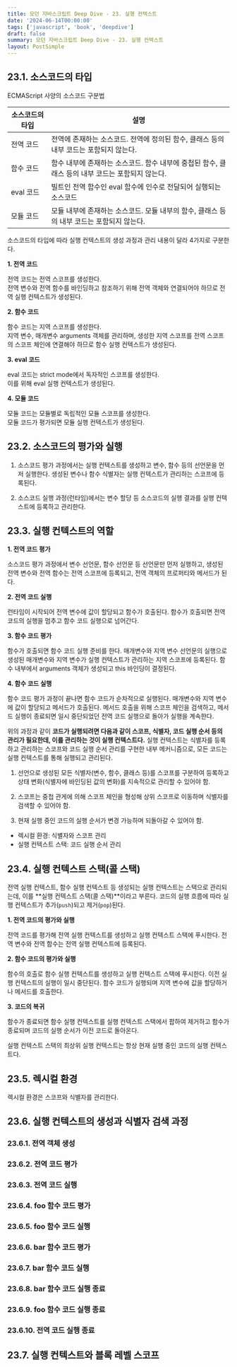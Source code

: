 ```yaml
---
title: 모던 자바스크립트 Deep Dive - 23. 실행 컨텍스트
date: '2024-06-14T00:00:00'
tags: ['javascript', 'book', 'deepdive']
draft: false
summary: 모던 자바스크립트 Deep Dive - 23. 실행 컨텍스트
layout: PostSimple
---
```


## 23.1. 소스코드의 타입

ECMAScript 사양의 소스코드 구분법

| 소스코드의 타입 | 설명                                                                                             |
| --------------- | ------------------------------------------------------------------------------------------------ |
| 전역 코드       | 전역에 존재하는 소스코드. 전역에 정의된 함수, 클래스 등의 내부 코드는 포함되지 않는다.           |
| 함수 코드       | 함수 내부에 존재하는 소스코드. 함수 내부에 중첩된 함수, 클래스 등의 내부 코드는 포함되지 않는다. |
| eval 코드       | 빌트인 전역 함수인 eval 함수에 인수로 전달되어 실행되는 소스코드                                 |
| 모듈 코드       | 모듈 내부에 존재하는 소스코드. 모듈 내부의 함수, 클래스 등의 내부 코드는 포함되지 않는다.        |

소스코드의 타입에 따라 실행 컨텍스트의 생성 과정과 관리 내용이 달라 4가지로 구분한다.

**1. 전역 코드**

전역 코드는 전역 스코프를 생성한다.  
전역 변수와 전역 함수를 바인딩하고 참조하기 위해 전역 객체와 연결되어야 하므로 전역 실행 컨텍스트가 생성된다.

**2. 함수 코드**

함수 코드는 지역 스코프를 생성한다.  
지역 변수, 매개변수 arguments 객체를 관리하며, 생성한 지역 스코프를 전역 스코프의 스코프 체인에 연결해야 하므로 함수 실행 컨텍스트가 생성된다.

**3. eval 코드**

eval 코드는 strict mode에서 독자적인 스코프를 생성한다.  
이를 위해 eval 실행 컨텍스트가 생성된다.

**4. 모듈 코드**

모듈 코드는 모듈별로 독립적인 모듈 스코프를 생성한다.  
모듈 코드가 평가되면 모듈 실행 컨텍스트가 생성된다.

## 23.2. 소스코드의 평가와 실행

1. 소스코드 평가 과정에서는 실행 컨텍스트를 생성하고 변수, 함수 등의 선언문을 먼저 실행한다. 생성된 변수나 함수 식별자는 실행 컨텍스트가 관리하는 스코프에 등록된다.

2. 소스코드 실행 과정(런타임)에서는 변수 할당 등 소스코드의 실행 결과를 실행 컨텍스트에 등록하고 관리한다.

## 23.3. 실행 컨텍스트의 역할

**1. 전역 코드 평가**

소스코드 평가 과정에서 변수 선언문, 함수 선언문 등 선언문만 먼저 실행하고, 생성된 전역 변수와 전역 함수는 전역 스코프에 등록되고, 전역 객체의 프로퍼티와 메서드가 된다.

**2. 전역 코드 실행**

런타임이 시작되어 전역 변수에 값이 할당되고 함수가 호출된다. 함수가 호출되면 전역 코드의 실행을 멈추고 함수 코드 실행으로 넘어간다.

**3. 함수 코드 평가**

함수가 호출되면 함수 코드 실행 준비를 한다. 매개변수와 지역 변수 선언문의 실행으로 생성된 매개변수와 지역 변수가 실행 컨텍스트가 관리하는 지역 스코프에 등록된다. 함수 내부에서 arguments 객체가 생성되고 this 바인딩이 결정된다.

**4. 함수 코드 실행**

함수 코드 평가 과정이 끝나면 함수 코드가 순차적으로 실행된다. 매개변수와 지역 변수에 값이 할당되고 메서드가 호출된다. 메서드 호출을 위해 스코프 체인을 검색하고, 메서드 실행이 종료되면 일시 중단되었던 전역 코드 실행으로 돌아가 실행을 계속한다.

위의 과정과 같이 **코드가 실행되려면 다음과 같이 스코프, 식별자, 코드 실행 순서 등의 관리가 필요한데, 이를 관리하는 것이 실행 컨텍스트다.** 실행 컨텍스트는 식별자를 등록하고 관리하는 스코프와 코드 실행 순서 관리를 구현한 내부 메커니즘으로, 모든 코드는 실행 컨텍스트를 통해 실행되고 관리된다.

1. 선언으로 생성된 모든 식별자(변수, 함수, 클래스 등)를 스코프를 구분하여 등록하고 상태 변화(식별자에 바인딩된 값의 변화)를 지속적으로 관리할 수 있어야 함.

2. 스코프는 중첩 관게에 의해 스코프 체인을 형성해 상위 스코프로 이동하며 식별자를 검색할 수 있어야 함.

3. 현재 실행 중인 코드의 실행 순서가 변경 가능하며 되돌아갈 수 있어야 함.

- 렉시컬 환경: 식별자와 스코프 관리
- 실행 컨텍스트 스택: 코드 실행 순서 관리

## 23.4. 실행 컨텍스트 스택(콜 스택)

전역 실행 컨텍스트, 함수 실행 컨텍스트 등 생성되는 실행 컨텍스트는 스택으로 관리되는데, 이를 **실행 컨텍스트 스택(콜 스택)**이라고 부른다. 코드의 실행 흐름에 따라 실행 컨텍스트가 추가(`push`)되고 제거(`pop`)된다.

**1. 전역 코드의 평가와 실행**

전역 코드를 평가해 전역 실행 컨텍스트를 생성하고 실행 컨텍스트 스택에 푸시한다. 전역 변수와 전역 함수는 전역 실행 컨텍스트에 등록된다.

**2. 함수 코드의 평가와 실행**

함수의 호출로 함수 실행 컨텍스트를 생성하고 실행 컨텍스트 스택에 푸시한다. 이전 실행 컨텍스트의 실행이 일시 중단된다. 함수 코드가 실행되며 지역 변수에 값을 할당하거나 메서드를 호출한다.

**3. 코드의 복귀**

함수가 종료되면 함수 실행 컨텍스트를 실행 컨텍스트 스택에서 팝하여 제거하고 함수가 종료되며 코드의 실행 순서가 이전 코드로 돌아온다.

실행 컨텍스트 스택의 최상위 실행 컨텍스트는 항상 현재 실행 중인 코드의 실행 컨텍스트다.

## 23.5. 렉시컬 환경

렉시컬 환경은 스코프와 식별자를 관리한다.

## 23.6. 실행 컨텍스트의 생성과 식별자 검색 과정

### 23.6.1. 전역 객체 생성

### 23.6.2. 전역 코드 평가

### 23.6.3. 전역 코드 실행

### 23.6.4. foo 함수 코드 평가

### 23.6.5. foo 함수 코드 실행

### 23.6.6. bar 함수 코드 평가

### 23.6.7. bar 함수 코드 실행

### 23.6.8. bar 함수 코드 실행 종료

### 23.6.9. foo 함수 코드 실행 종료

### 23.6.10. 전역 코드 실행 종료

## 23.7. 실행 컨텍스트와 블록 레벨 스코프
